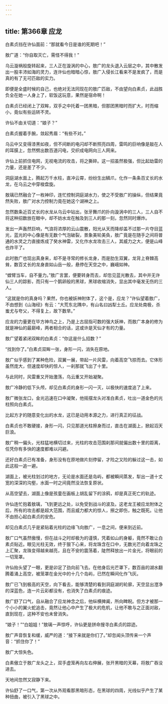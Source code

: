 ```yaml
---
---
---
```

title: 第366章 应龙
---





白素贞挡在许仙面前：“那就看今日是谁的死期吧！”

敖广道：“你自取灭亡，需怪不得我！”

乌云漩祸般旋转起来，三人正在漩涡的中心，敖广的龙头退入云层之中，其中散发出一股丰沛如海的灵力，连许仙也暗暗心惊，敖广入侵长江看来不是发疯了，而是真的有了无可匹敌的实力。

即便是全盛时候的自己，也绝对无法同现在的敖广匹敌，不由望向白素贞，此战胜负全在她一人身上了，软饭这玩意，果然是宿命啊！

白素贞已经闭上了双眸，双手之中托着一团黑暗，但那团黑暗时而扩大，时而缩小，竟似有些运转不灵。

许仙不由关切道：“娘子？”

白素贞握着手腕，敛起秀眉：“有些不对。”

乌云中又变得漆黑如夜，但不间断的电闪却不断照亮四周，雷鸣的巨响像是敲在人的耳膜上，忽然劈出数百道闪电，交织成电网向三人网来。

许仙上前抓住电网，无视电流的攻击，将之撕碎。这一招虽然极强，但比起劫雷的力量，还是差了不少。

洞庭湖水面上，腾起万千水柱，直冲云霄，纷纷生出鳞爪，化作一条条百丈长的水龙，在乌云之中穿梭盘旋。

敖璃已然融合了一枚神印，连忙控制洞庭湖水力，使之不受敖广的操纵，但结果竟然失败，敖广对水力控制力竟在她这个湖神之上。

忽然数条近百丈长的水龙从乌云中钻出，张牙舞爪的扑向漩涡中的三人，三人自不将这种招数放在眼中，却不妨水龙在触及到三人的那一刻，忽然同时爆炸。

发出一声轰然巨响，气浪将浓厚的云山震散，阳光从天而降却盖不过那一片夺目蓝光，蓝光的中心像是有无数个气泡破裂，景象美轮美奂，敖广竟是在随手之间将普通的水灵之力直接炼成了癸水神雷，又化作水龙攻击三人，其威力之大，便是山峰也炸平了。

此时敖广也现出真身来，却不是寻常的修长龙身，而是肋生双翼，龙背上脊棘高耸，数百丈长的龙身直如山岳一般，悬停在天空之中，巍峨如神。

“螳臂当车，自不量力。”敖广言罢，便要转身而去，却忽见蓝光散去，其中并无许仙三人的踪影，而只有一个鹅卵般的黑球，黑球收缩消失，显出其中毫发无伤的三人。

“这就是你的真身吗？果然，你也被妖神附体了，这个是，应龙？”许仙望着敖广，不由想到《山海经》有云：“大荒东北隅中，有山名曰凶犁土丘。应龙处南极，杀蚩尤与夸父，不得复上，故下数旱。”

应龙的力量更在毕方神鸟之上，乃是上古屈指可数的强大妖神，而敖广本身的修为就是神仙的最巅峰，两者相合的话，这或许是天仙才有的力量。

敖广望着紧闭双眸的白素贞：“你这是什么招数？”

“找到你了。”白素贞双眸一张，身形一闪，消失在原地。

敖广似乎感到了某种危险，双翼一展，带起一片风雷，向着高空飞掠而去。它体形虽然庞大，但速度却快的惊人，一刹那就飞出了十里。

与此同时，风雷重又开始激荡，乌云重又开始凝聚。

敖广冷静的低下头颅，却见白素贞的身形一闪一灭，以极快的速度追了上来。

敖广微张龙口，金光迅速在口中凝聚，他摇摆龙头对准白素贞，吐出一道金色的光柱照向白素贞。

比起方才的随意变化出的水龙，这已是动用本源之力，进行真正的征战。

白素贞也不敢硬接，身形一闪，只见那道光柱擦身而过，直击在湖面上，掀起滔天巨浪。

敖广稍一偏头，光柱猛地横切过来，光柱的攻击范围刹那间就偏出数十里的距离，任凭你有多快的速度都难以闪避。

还好白素贞已有准备，身形没有在原地做片刻停留，才险之又险的躲过这一击，如此这般一追一避。

湖面上，被光柱划过的地方，无论是水面还是岛屿，都被瞬间蒸发，犁出一道十丈宽的深深的沟壑，水面一时之间竟然没法恢复原状。

从高空望去，湖面上像是孩童在画板上胡乱留下的涂鸦，却是真正死亡的轨迹。

许仙连忙抱着敖璃，飞到更远之处，以免受到战斗的波及。这老龙王被应龙附体之后，所有的攻击都是超大范围，而且威力都大的惊人，擦之即伤，触之既死。让他不由担心起白素贞的安危。

却见白素贞几乎是紧贴着光柱的边缘飞向敖广，一息之间，便来到近前。

敖广口气虽然傲慢，但在战斗之时却极为的谨慎，凭着如山的身躯，竟然不敢让白素贞贴近。眼见光柱无效，终于狠下心来，将龙珠含在口中，无数光芒向着龙珠之上汇聚，龙珠变得越来越亮，且在不安的震荡着，陡然释放出一片金光，将眼前的一切笼罩。

许仙抬头望了一眼，更是卯足了劲向前飞去。在他身后光芒罩下，数百亩的湖水翻腾着涌上高空，被笼罩在金光中的十几个岛屿，已然在瞬间化作飞灰。

敖广已飞到极高的天空，向下看去，能够清楚的看到洞庭湖的轮廓，天空显出澄净的深蓝色，连一片云彩都没有，也消失了白素贞的痕迹。

敖广舒了口气，自从融合了应龙神念之后，他纵横捭阖，所向睥睨。但方才被那一个小小的翼火蛇追击，竟然让他心中产生了极大的危机，让他不敢与之正面对敌，直到现在，这种不安也未曾消失。

“娘子！”“白姐姐！”敖璃一声惊呼，许仙更是拼命搜寻白素贞的踪迹。

敖广声音恢复和缓，威严的道：“接下来就是你们了。”却忽闻头顶传来一个声音：“抓住你了！”

敖广大惊失色。

白素傲立于敖广龙头之上，双手虚笼再向左右伸展，张开黑暗的天幕，将敖广吞没进去。

天地间忽然又寂静下来。

许仙舒了一口气，第一次从外观看那黑暗形态，在黑球的四周，光线似乎产生了某种扭曲，被引入了黑球之中。